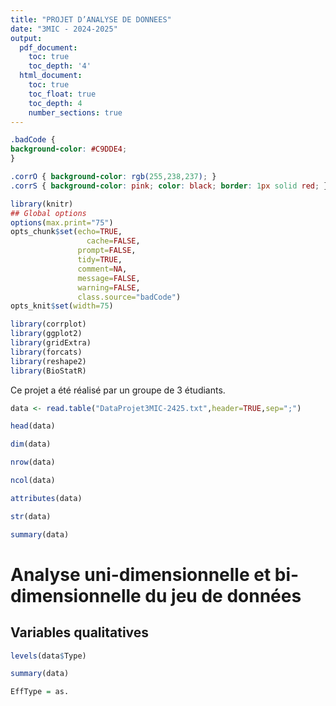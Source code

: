 ```yaml
---
title: "PROJET D’ANALYSE DE DONNEES"
date: "3MIC - 2024-2025"
output:
  pdf_document:
    toc: true
    toc_depth: '4'
  html_document:
    toc: true
    toc_float: true
    toc_depth: 4
    number_sections: true
---
```


```css
.badCode {
background-color: #C9DDE4;
}

.corrO { background-color: rgb(255,238,237); }
.corrS { background-color: pink; color: black; border: 1px solid red; }
```


```r
library(knitr)
## Global options
options(max.print="75")
opts_chunk$set(echo=TRUE,
	             cache=FALSE,
               prompt=FALSE,
               tidy=TRUE,
               comment=NA,
               message=FALSE,
               warning=FALSE,
               class.source="badCode")
opts_knit$set(width=75)
```

```r
library(corrplot)
library(ggplot2)
library(gridExtra)
library(forcats)
library(reshape2)
library(BioStatR)
```

Ce projet a été réalisé par un groupe de 3 étudiants.

```r
data <- read.table("DataProjet3MIC-2425.txt",header=TRUE,sep=";")

head(data)

dim(data)

nrow(data)

ncol(data)

attributes(data)

str(data)

summary(data)
```


# Analyse uni-dimensionnelle et bi-dimensionnelle du jeu de données

## Variables qualitatives

```r
levels(data$Type)

summary(data)

EffType = as.
```